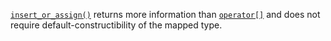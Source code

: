 [`insert_or_assign()`](/docs/std/containers/unordered_map/insert_or_assign) returns more information than [`operator[]`](/docs/std/containers/maps/unordered-map/operator_assign) and does not require default-constructibility of the mapped type.
